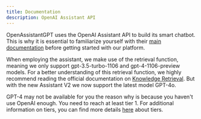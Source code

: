 ```yaml
---
title: Documentation
description: OpenAI Assistant API
---
```


OpenAssistantGPT uses the OpenAI Assistant API to build its smart chatbot. This is why it is essential to familiarize yourself with their [main documentation](https://platform.openai.com/docs/assistants/overview) before getting started with our platform.

When employing the assistant, we make use of the retrieval function, meaning we only support gpt-3.5-turbo-1106 and gpt-4-1106-preview models. For a better understanding of this retrieval function, we highly recommend reading the official documentation on [Knowledge Retrieval](https://platform.openai.com/docs/assistants/tools/knowledge-retrieval).
But with the new Assistant V2 we now support the latest model GPT-4o.


GPT-4 may not be available for you the reason why is because you haven't use OpenAI enough. You need to reach at least tier 1. For additional information on tiers, you can find more details [here](https://platform.openai.com/docs/guides/rate-limits/usage-tiers?context=tier-one) about tiers.